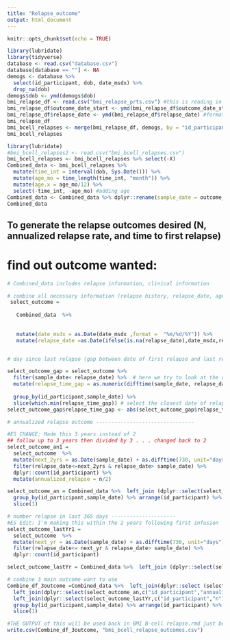 ```yaml
---
title: "Relapse_outcome"
output: html_document
---
```


```r
knitr::opts_chunk$set(echo = TRUE)
```


```r
library(lubridate)
library(tidyverse)
database <- read.csv("database.csv")
database[database == ""] <- NA
demogs <- database %>% 
  select(id_participant, dob, date_msdx) %>% 
  drop_na(dob)
demogs$dob <- ymd(demogs$dob)
bmi_relapse_df <- read.csv("bmi_relapse_prts.csv") #this is reading in the outpiut from relapse_query_es.rmd
bmi_relapse_df$outcome_date_start <- ymd(bmi_relapse_df$outcome_date_start)
bmi_relapse_df$relapse_date <- ymd(bmi_relapse_df$relapse_date) #formatting dates
bmi_relapse_df
bmi_bcell_relapses <- merge(bmi_relapse_df, demogs, by = "id_participant", all.x = TRUE)
bmi_bcell_relapses
```

```r
library(lubridate)
#bmi_bcell_relapses2 <- read.csv("bmi_bcell_relapses.csv")
bmi_bcell_relapses <- bmi_bcell_relapses %>% select(-X)
Combined_data <- bmi_bcell_relapses %>% 
  mutate(time_int = interval(dob, Sys.Date())) %>% 
  mutate(age_mo = time_length(time_int, "month")) %>% 
  mutate(age.x = age_mo/12) %>% 
  select(-time_int, -age_mo) #adding age
Combined_data <- Combined_data %>% dplyr::rename(sample_date = outcome_date_start)
Combined_data
```


## To generate the relapse outcomes desired (N, annualized relapse rate, and time to first relapse)

# find out outcome wanted: 
```r

# Combined_data includes relapse information, clinical information 

# combine all necessary information (relapse history, relapse_date, age, diagnosis date and  sex etc.)
 select_outcome = 
   
   Combined_data  %>% 
   
   
   mutate(date_msdx = as.Date(date_msdx ,format =  "%m/%d/%Y")) %>% 
   mutate(relapse_date =as.Date(ifelse(is.na(relapse_date),date_msdx,relapse_date)))


# day since last relapse (gap between date of first relapse and last relapse) --------------------

select_outcome_gap = select_outcome %>%
  filter(sample_date< relapse_date) %>%  # here we try to look at the data after the outcome start date
  mutate(relapse_time_gap = as.numeric(difftime(sample_date, relapse_date, unit="days")), age = age.x) %>% #find out the time between sample collection and relapse
  
  group_by(id_participant,sample_date) %>%  
  slice(which.min(relapse_time_gap)) # select the closest date of relapse 
select_outcome_gap$relapse_time_gap <- abs(select_outcome_gap$relapse_time_gap)

```

```r
# annualized relapse outcome --------------------------------

#ES CHANGE: Made this 3 years instead of 2
## follow up to 3 years then divided by 3 . . . changed back to 2
select_outcome_an1 = 
  select_outcome  %>% 
  mutate(next_2yrs = as.Date(sample_date) + as.difftime(730, unit="days")) %>%
  filter(relapse_date<=next_2yrs & relapse_date> sample_date) %>% 
  dplyr::count(id_participant) %>% 
  mutate(annualized_relapse = n/2)

select_outcome_an = Combined_data %>%  left_join (dplyr::select(select_outcome_an1,id_participant,annualized_relapse)) %>% mutate(annualized_relapse = ifelse(is.na(annualized_relapse), 0, annualized_relapse))  %>%
  group_by(id_participant,sample_date) %>% arrange(id_participant) %>% 
  slice(1)
```


```r
# number relapse in last 365 days ---------------------
#ES Edit: I'm making this within the 2 years following first infusion
select_outcome_lastYr1 = 
  select_outcome  %>% 
  mutate(next_yr = as.Date(sample_date) + as.difftime(730, unit="days")) %>%
  filter(relapse_date<= next_yr & relapse_date> sample_date) %>% 
  dplyr::count(id_participant)

select_outcome_lastYr = Combined_data %>%  left_join (dplyr::select(select_outcome_lastYr1,id_participant,n)) %>% mutate(n = ifelse(is.na(n), 0, n))
```


```r
# combine 3 main outcome want to use
Combine_df_3outcome =Combined_data %>%  left_join(dplyr::select (select_outcome_gap, c("id_participant","relapse_time_gap") ))  %>%    
  left_join(dplyr::select(select_outcome_an,c("id_participant","annualized_relapse"))) %>% 
  left_join(dplyr::select(select_outcome_lastYr,c("id_participant","n")))   %>% 
  group_by(id_participant,sample_date) %>% arrange(id_participant) %>% 
  slice(1)
```

```r
#THE OUTPUT of this will be used back in BMI B-cell relapse.rmd just before merging with all_repop
write.csv(Combine_df_3outcome, "bmi_bcell_relapse_outcomes.csv")
```













